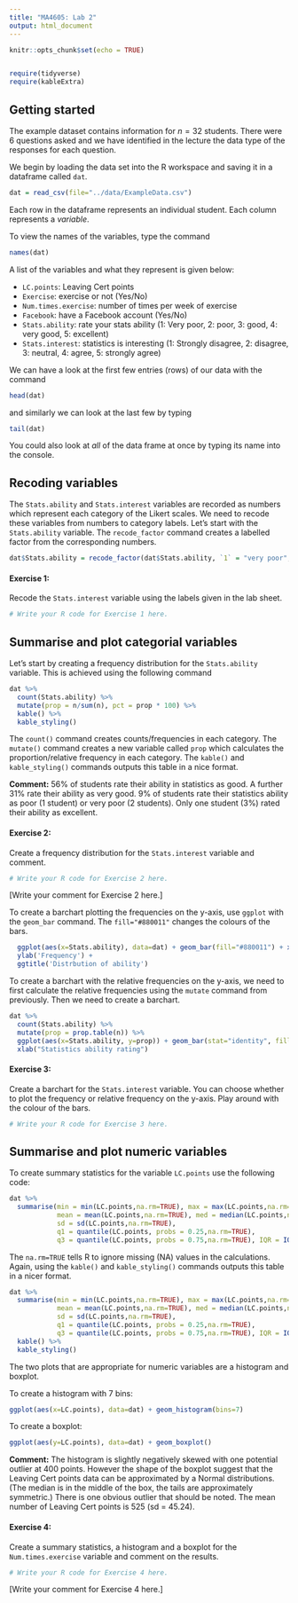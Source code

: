 ```yaml
---
title: "MA4605: Lab 2"
output: html_document
---
```


```r
knitr::opts_chunk$set(echo = TRUE)


require(tidyverse)
require(kableExtra)


```

## Getting started

The example dataset contains information for $n = 32$ students. There were 6 questions asked and we have identified in the lecture the data type of the responses for each question.  

We begin by loading the data set into the R workspace and saving it in a dataframe called ```dat```.

```r
dat = read_csv(file="../data/ExampleData.csv")
```

Each row in the dataframe represents an individual student. Each column represents a *variable*. 

To view the names of the variables, type the command

```r

names(dat)

```

A list of the variables and what they represent is given below:

* `LC.points`: Leaving Cert points
* `Exercise`: exercise or not (Yes/No)
* `Num.times.exercise`: number of times per week of exercise
* `Facebook`: have a Facebook account (Yes/No)
* `Stats.ability`: rate your stats ability  (1: Very poor, 2: poor, 3: good, 4: very good, 5: excellent)
* `Stats.interest`: statistics is interesting (1: Strongly disagree, 2: disagree, 3: neutral, 4: agree, 5: strongly agree)

We can have a look at the first few entries (rows) of our data with the command

```r
head(dat)
```

and similarly we can look at the last few by typing

```r
tail(dat)
```

You could also look at *all* of the data frame at once by typing its name into the console. 


## Recoding variables  

The ```Stats.ability``` and ```Stats.interest``` variables are recorded as numbers which represent each category of the Likert scales. We need to recode these variables from numbers to category labels. Let's start with the ```Stats.ability``` variable. The ```recode_factor``` command creates a labelled factor from the corresponding numbers. 

```r

dat$Stats.ability = recode_factor(dat$Stats.ability, `1` = "very poor", `2` = "poor", `3` = "good", `4` = "very good", `5` = "excellent")

```  


#### Exercise 1: 
Recode the ```Stats.interest``` variable using the labels given in the lab sheet.  

```r
# Write your R code for Exercise 1 here.


```

## Summarise and plot categorial variables

Let's start by creating a frequency distribution for the ```Stats.ability``` variable. This is achieved using the following command
```r

dat %>%
  count(Stats.ability) %>%
  mutate(prop = n/sum(n), pct = prop * 100) %>% 
  kable() %>% 
  kable_styling()

```

The ```count()``` command creates counts/frequencies in each category. The ```mutate()``` command creates a new variable called ```prop``` which calculates the proportion/relative frequency in each category. The ```kable()``` and ```kable_styling()``` commands outputs this table in a nice format. 

**Comment:** 56% of students rate their ability in statistics as good. A further 31% rate their ability as very good. 9% of students rate their statistics ability as poor (1 student) or very poor (2 students). Only one student (3%) rated their ability as excellent. 

#### Exercise 2: 
Create a frequency distribution for the ```Stats.interest``` variable and comment.   

```r
# Write your R code for Exercise 2 here.


```

[Write your comment for Exercise 2 here.]


To create a barchart plotting the frequencies on the y-axis, use ```ggplot``` with the ```geom_bar``` command. The ```fill="#880011"``` changes the colours of the bars.

```r
  ggplot(aes(x=Stats.ability), data=dat) + geom_bar(fill="#880011") + xlab("Statistics ability rating") + 
  ylab('Frequency') + 
  ggtitle('Distrbution of ability')

``` 

To create a barchart with the relative frequencies on the y-axis, we need to first calculate the relative frequencies using the ```mutate``` command from previously. Then we need to create a barchart. 

```r

dat %>%
  count(Stats.ability) %>%
  mutate(prop = prop.table(n)) %>%
  ggplot(aes(x=Stats.ability, y=prop)) + geom_bar(stat="identity", fill="#880011") + 
  xlab("Statistics ability rating")

```

#### Exercise 3: 
Create a barchart for the ```Stats.interest``` variable. You can choose whether to plot the frequency or relative frequency on the y-axis. Play around with the colour of the bars. 

```r
# Write your R code for Exercise 3 here.


```


## Summarise and plot numeric variables

To create summary statistics for the variable ```LC.points``` use the following code:

```r
dat %>%
  summarise(min = min(LC.points,na.rm=TRUE), max = max(LC.points,na.rm=TRUE),
            mean = mean(LC.points,na.rm=TRUE), med = median(LC.points,na.rm=TRUE),
            sd = sd(LC.points,na.rm=TRUE), 
            q1 = quantile(LC.points, probs = 0.25,na.rm=TRUE),
            q3 = quantile(LC.points, probs = 0.75,na.rm=TRUE), IQR = IQR(LC.points,na.rm=TRUE))

```

The ```na.rm=TRUE``` tells R to ignore missing (NA) values in the calculations. Again, using the ```kable()``` and ```kable_styling()``` commands outputs this table in a nicer format.

```r
dat %>%
  summarise(min = min(LC.points,na.rm=TRUE), max = max(LC.points,na.rm=TRUE),
            mean = mean(LC.points,na.rm=TRUE), med = median(LC.points,na.rm=TRUE),
            sd = sd(LC.points,na.rm=TRUE), 
            q1 = quantile(LC.points, probs = 0.25,na.rm=TRUE),
            q3 = quantile(LC.points, probs = 0.75,na.rm=TRUE), IQR = IQR(LC.points,na.rm=TRUE)) %>%
  kable() %>%
  kable_styling()

```

The two plots that are appropriate for numeric variables are a histogram and boxplot. 

To create a histogram with 7 bins:

```r

ggplot(aes(x=LC.points), data=dat) + geom_histogram(bins=7)

```

To create a boxplot:

```r

ggplot(aes(y=LC.points), data=dat) + geom_boxplot()

```

**Comment:** The histogram is slightly negatively skewed with one potential outlier at 400 points. However the shape of the boxplot suggest that the Leaving Cert points data can be approximated by a Normal distributions. (The median is in the middle of the box, the tails are approximately symmetric.) There is one obvious outlier that should be noted. The mean number of Leaving Cert points is 525 (sd = 45.24). 


#### Exercise 4: 
Create a summary statistics, a histogram and a boxplot for the ```Num.times.exercise``` variable and comment on the results. 

```r
# Write your R code for Exercise 4 here.


```

[Write your comment for Exercise 4 here.]
